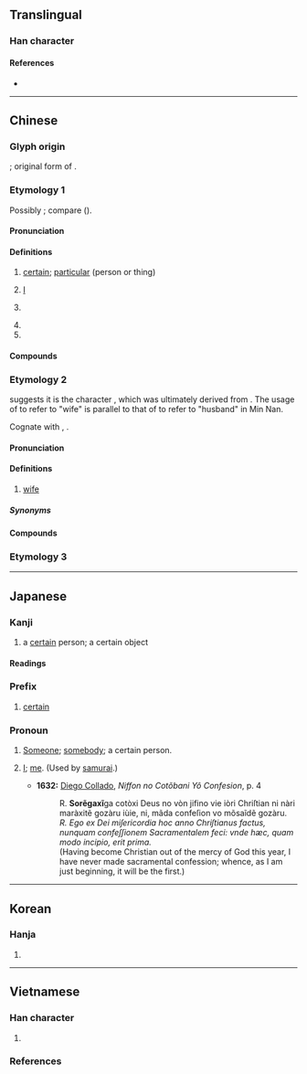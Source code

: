{{also|柑}}
{{character info/new}}
==Translingual==

===Han character===
{{Han char|rn=75|rad=木|as=05|sn=9|four=44904|canj=TMD|ids=⿱甘木}}

====References====
* {{Han ref|kx=0519.010|dkj=14618|dj=0906.200|hdz=21177.040|uh=67D0|ud=26576|bh=AC59|bd=44121}}

----

==Chinese==

===Glyph origin===
{{Han etym}}
{{Han compound|木|甘|t1=tree|t2=sweet|ls=ic}}; original form of {{och-l|梅}}.

===Etymology 1===
{{zh-forms}}
Possibly {{der|zh|aav}}; compare {{cog|mnw|မူ||what; anything}} ({{zh-ref|Schuessler, 2007}}).

====Pronunciation====
{{zh-pron
|m=mǒu
|c=mau5
|h=pfs=mêu
|mn=bó͘
|mn-t=mou2/mong2
|mc=y
|oc=y
|ma=Zh-mou.ogg
|cat=a,pn
}}

====Definitions====
{{zh-hanzi}}

# [[certain]]; [[particular]] (person or thing)
#: {{zh-x|某 年 某 月 某 日|on day '''x''', month '''y''' of year '''z'''}}
# {{lb|zh|humble|by itself}} [[I]]
# {{n-g|Used in place of a person's given name, for anonymity purposes.}}
#: {{zh-x|^張 某|a person with the surname of Zhang}}
# {{n-g|Used in place of someone else's given name, to show dissatisfaction.}}
# {{n-g|Used in place of one's own given name, to refer to oneself with an intensified emotion.}}

====Compounds====
{{zh-der|某乙|某些|某人|某個|某家|某日|某某|某甲|某等|某舍|某們|某士|某子|某屏|某甫|某矣|某者|某門|誰某}}

===Etymology 2===
{{zh-forms|alt=姥,媒,厶,妻}}
{{zh-ref|Tu (2018)}} suggests it is the character {{zh-l|*姥}}, which was ultimately derived from {{och-l|母|mother}}. The usage of {{zh-l|*姥|old woman}} to refer to "wife" is parallel to that of {{zh-l|*翁|old man}} to refer to "husband" in Min Nan.

Cognate with {{cog|zhx-teo|-}} {{zh-l|𡚸|bhou2}}, {{cog|cdo|-}} {{zh-l|𡚸|muō}}.

====Pronunciation====
{{zh-pron
|mn=bó͘
|dial=n
|cat=n
}}

====Definitions====
{{zh-hanzi}}

# {{lb|zh|Hokkien}} [[wife]]

=====Synonyms=====
{{zh-dial|妻子}}

====Compounds====
{{zh-der|查某:cha-bó͘|刺查某|前某|大某|娶某|嫁查某囝|後某|拍某菜|某囝|某大姊|查某人|查某囝|查某囡仔|查某孫|查某祖|查某間|查某雨|查某體|查某𡢃|無某無猴|疼某菜|翁某|翁仔某|菜店查某|趁食查某|開查某|飼查某|驚某|𨑨迌查某}}

===Etymology 3===
{{zh-see|梅|v}}

{{zh-cat|Elementary}}

----

==Japanese==

===Kanji===
{{ja-kanji|grade=c|rs=木05}}

# a [[certain]] person; a certain object

====Readings====
{{ja-readings
|on=ぼう, ばい
|kun=それがし-
}}

===Prefix===
{{ja-pos|ぼう|prefix}}

# [[certain]]
#: {{ja-usex|'''某'''大学|'''ぼう'''-だいがく|a '''certain''' university}}

===Pronoun===
{{ja-pos|pronoun|それがし}}

# {{lb|ja|obsolete}} [[someone|Someone]]; [[somebody]]; a certain person.
# {{lb|ja|obsolete}} [[I]]; [[me]]. (Used by [[samurai]].)
#* '''1632:''' [[w:Diego Collado|Diego Collado]], ''Niffon no Cotõbani Yô Confesion'', p. 4
#*: R. '''Sorẽgaxĩ'''ga cotòxi Deus no vòn jifino vie iòri Chriſtian ni nàri maràxitẽ gozàru iùie, ni, mãda confeſion vo mõsaĩdẽ gozàru.
#*: ''R. Ego ex Dei miſericordia hoc anno Chriſtianus factus, nunquam confeſſionem Sacramentalem feci: vnde hæc, quam modo incipio, erit prima.''
#*: (Having become Christian out of the mercy of God this year, I have never made sacramental confession; whence, as I am just beginning, it will be the first.)

----

==Korean==

===Hanja===
{{ko-hanja|hangeul=[[모]], [[매]]|eumhun=|rv=mo, mae|mr=mo, mae|y=mo, may}}

# {{defn|lang=ko|sort=木05}}

----

==Vietnamese==

===Han character===
{{vi-readings|rs=木05
|hanviet=mỗ-tdcndg;tdcntd;gdhn
|phienthiet=
|nom=mỗ-tdcndg;tdcntd, mới-tdcndg;gdhn, mấy-tdcndg;gdhn, mõ-tdcndg, mọ-tdcndg, mỏ-tdcndg, mổ-tdcndg, múa-tdcndg, mỏi-tdcndg, màu-tdcndg, mó-tdcntd, mồi-gdhn, với-gdhn
}}

# {{defn|lang=vi|sort=木05}}

===References===
<references/>
